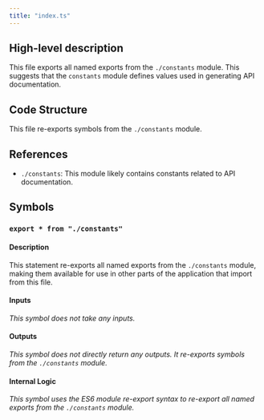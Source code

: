 ```yaml
---
title: "index.ts"
---
```


## High-level description
This file exports all named exports from the `./constants` module. This suggests that the `constants` module defines values used in generating API documentation.

## Code Structure
This file re-exports symbols from the `./constants` module.

## References
- `./constants`: This module likely contains constants related to API documentation.


## Symbols
### `export * from "./constants"`
#### Description
This statement re-exports all named exports from the `./constants` module, making them available for use in other parts of the application that import from this file.

#### Inputs
_This symbol does not take any inputs._

#### Outputs
_This symbol does not directly return any outputs. It re-exports symbols from the `./constants` module._

#### Internal Logic
_This symbol uses the ES6 module re-export syntax to re-export all named exports from the `./constants` module._
